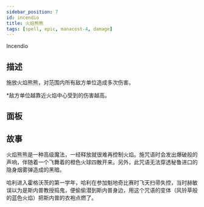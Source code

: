 ```yaml
---
sidebar_position: 7
id: incendio
title: 火焰熊熊
tags: [spell, epic, manacost-4, damage]
---
```


Incendio

<!--truncate-->



<CardBasics cardKey={id}/>


## 描述

施放火焰熊熊，对范围内所有敌方单位造成多次伤害。

*敌方单位越靠近火焰中心受到的伤害越高。

## 面板


<LevelComponent/>


<CardDynamicTable cardKey={id}/>


<CardComplexTable cardKey={id}/>





## 故事

火焰熊熊是一种高级魔法，一经释放就很难再控制火焰。施咒语时会发出爆破般的声响，伴随着一个飞舞着的橙色火球四散开来。另外，此咒语无法穿透秘鲁进口的隐身烟雾弹造成的黑暗。

哈利进入霍格沃茨的第一学年，哈利在参加魁地奇比赛时飞天扫帚失控，当时赫敏误以为是斯内普教授捣鬼，便偷偷潜到斯内普身边，用这个咒语的变体（风铃草般的蓝色火焰）把斯内普的衣袍点燃了。
